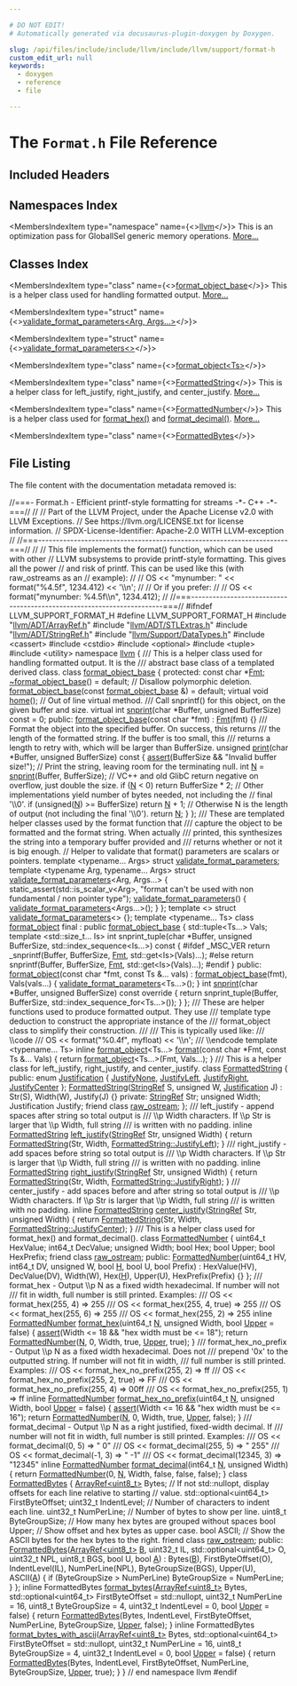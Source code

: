 ```yaml
---

# DO NOT EDIT!
# Automatically generated via docusaurus-plugin-doxygen by Doxygen.

slug: /api/files/include/include/llvm/include/llvm/support/format-h
custom_edit_url: null
keywords:
  - doxygen
  - reference
  - file

---
```





# The `Format.h` File Reference

<DoxygenPage pluginConfig={pluginConfig}>



## Included Headers

<IncludesList>
<IncludesListItem
  filePath="llvm/ADT/ArrayRef.h"
  permalink="/docs/api/files/include/include/llvm/include/llvm/adt/arrayref-h"
  isLocal="true" />
<IncludesListItem
  filePath="llvm/ADT/STLExtras.h"
  permalink="/docs/api/files/include/include/llvm/include/llvm/adt/stlextras-h"
  isLocal="true" />
<IncludesListItem
  filePath="llvm/ADT/StringRef.h"
  permalink="/docs/api/files/include/include/llvm/include/llvm/adt/stringref-h"
  isLocal="true" />
<IncludesListItem
  filePath="llvm/Support/DataTypes.h"
  permalink="/docs/api/files/include/include/llvm/include/llvm/support/datatypes-h"
  isLocal="true" />
<IncludesListItem
  filePath="cassert"
  permalink=""
  isLocal="false" />
<IncludesListItem
  filePath="cstdio"
  permalink=""
  isLocal="false" />
<IncludesListItem
  filePath="optional"
  permalink=""
  isLocal="false" />
<IncludesListItem
  filePath="tuple"
  permalink=""
  isLocal="false" />
<IncludesListItem
  filePath="utility"
  permalink=""
  isLocal="false" />
</IncludesList>

## Namespaces Index

<MembersIndex>

<MembersIndexItem
  type="namespace"
  name={<><a href="/docs/api/namespaces/llvm">llvm</a></>}>
This is an optimization pass for GlobalISel generic memory operations. <a href="/docs/api/namespaces/llvm/#details">More...</a>
</MembersIndexItem>

</MembersIndex>

## Classes Index

<MembersIndex>

<MembersIndexItem
  type="class"
  name={<><a href="/docs/api/classes/llvm/format-object-base">format_object_base</a></>}>
This is a helper class used for handling formatted output. <a href="/docs/api/classes/llvm/format-object-base/#details">More...</a>
</MembersIndexItem>

<MembersIndexItem
  type="struct"
  name={<><a href="/docs/api/structs/llvm/validate-format-parameters-a33eb046214b077d7ae1d5df89406561">validate_format_parameters&lt;Arg, Args...&gt;</a></>}>
</MembersIndexItem>

<MembersIndexItem
  type="struct"
  name={<><a href="/docs/api/structs/llvm/validate-format-parameters-38559c871fba28d992ead51549367f83">validate_format_parameters&lt;&gt;</a></>}>
</MembersIndexItem>

<MembersIndexItem
  type="class"
  name={<><a href="/docs/api/classes/llvm/format-object">format_object&lt;Ts&gt;</a></>}>
</MembersIndexItem>

<MembersIndexItem
  type="class"
  name={<><a href="/docs/api/classes/llvm/formattedstring">FormattedString</a></>}>
This is a helper class for left&#95;justify, right&#95;justify, and center&#95;justify. <a href="/docs/api/classes/llvm/formattedstring/#details">More...</a>
</MembersIndexItem>

<MembersIndexItem
  type="class"
  name={<><a href="/docs/api/classes/llvm/formattednumber">FormattedNumber</a></>}>
This is a helper class used for <a href="/docs/api/namespaces/llvm/#a90c017a4d672e046b7e98f67edf082ec">format&#95;hex()</a> and <a href="/docs/api/namespaces/llvm/#a0891783364de54e1128f37fdbc01e8b1">format&#95;decimal()</a>. <a href="/docs/api/classes/llvm/formattednumber/#details">More...</a>
</MembersIndexItem>

<MembersIndexItem
  type="class"
  name={<><a href="/docs/api/classes/llvm/formattedbytes">FormattedBytes</a></>}>
</MembersIndexItem>

</MembersIndex>


## File Listing

The file content with the documentation metadata removed is:

<ProgramListing>

<Link id="l00001" /><CodeLine lineNumber="1"><span class="doxyHighlightComment">//===- Format.h - Efficient printf-style formatting for streams -&#42;- C++ -&#42;-===//</span></CodeLine>
<Link id="l00002" /><CodeLine lineNumber="2"><span class="doxyHighlightComment">//</span></CodeLine>
<Link id="l00003" /><CodeLine lineNumber="3"><span class="doxyHighlightComment">// Part of the LLVM Project, under the Apache License v2.0 with LLVM Exceptions.</span></CodeLine>
<Link id="l00004" /><CodeLine lineNumber="4"><span class="doxyHighlightComment">// See https://llvm.org/LICENSE.txt for license information.</span></CodeLine>
<Link id="l00005" /><CodeLine lineNumber="5"><span class="doxyHighlightComment">// SPDX-License-Identifier: Apache-2.0 WITH LLVM-exception</span></CodeLine>
<Link id="l00006" /><CodeLine lineNumber="6"><span class="doxyHighlightComment">//</span></CodeLine>
<Link id="l00007" /><CodeLine lineNumber="7"><span class="doxyHighlightComment">//===----------------------------------------------------------------------===//</span></CodeLine>
<Link id="l00008" /><CodeLine lineNumber="8"><span class="doxyHighlightComment">//</span></CodeLine>
<Link id="l00009" /><CodeLine lineNumber="9"><span class="doxyHighlightComment">// This file implements the format() function, which can be used with other</span></CodeLine>
<Link id="l00010" /><CodeLine lineNumber="10"><span class="doxyHighlightComment">// LLVM subsystems to provide printf-style formatting.  This gives all the power</span></CodeLine>
<Link id="l00011" /><CodeLine lineNumber="11"><span class="doxyHighlightComment">// and risk of printf.  This can be used like this (with raw&#95;ostreams as an</span></CodeLine>
<Link id="l00012" /><CodeLine lineNumber="12"><span class="doxyHighlightComment">// example):</span></CodeLine>
<Link id="l00013" /><CodeLine lineNumber="13"><span class="doxyHighlightComment">//</span></CodeLine>
<Link id="l00014" /><CodeLine lineNumber="14"><span class="doxyHighlightComment">//    OS &lt;&lt; &quot;mynumber: &quot; &lt;&lt; format(&quot;%4.5f&quot;, 1234.412) &lt;&lt; &#39;\\n&#39;;</span></CodeLine>
<Link id="l00015" /><CodeLine lineNumber="15"><span class="doxyHighlightComment">//</span></CodeLine>
<Link id="l00016" /><CodeLine lineNumber="16"><span class="doxyHighlightComment">// Or if you prefer:</span></CodeLine>
<Link id="l00017" /><CodeLine lineNumber="17"><span class="doxyHighlightComment">//</span></CodeLine>
<Link id="l00018" /><CodeLine lineNumber="18"><span class="doxyHighlightComment">//  OS &lt;&lt; format(&quot;mynumber: %4.5f\\n&quot;, 1234.412);</span></CodeLine>
<Link id="l00019" /><CodeLine lineNumber="19"><span class="doxyHighlightComment">//</span></CodeLine>
<Link id="l00020" /><CodeLine lineNumber="20"><span class="doxyHighlightComment">//===----------------------------------------------------------------------===//</span></CodeLine>
<Link id="l00021" /><CodeLine lineNumber="21"></CodeLine>
<Link id="l00022" /><CodeLine lineNumber="22"><span class="doxyHighlightPreprocessor">#ifndef LLVM&#95;SUPPORT&#95;FORMAT&#95;H</span></CodeLine>
<Link id="l00023" /><CodeLine lineNumber="23"><span class="doxyHighlightPreprocessor">#define LLVM&#95;SUPPORT&#95;FORMAT&#95;H</span></CodeLine>
<Link id="l00024" /><CodeLine lineNumber="24"></CodeLine>
<Link id="l00025" /><CodeLine lineNumber="25"><span class="doxyHighlightPreprocessor">#include &quot;<a href="/docs/api/files/include/include/llvm/include/llvm/adt/arrayref-h">llvm/ADT/ArrayRef.h</a>&quot;</span></CodeLine>
<Link id="l00026" /><CodeLine lineNumber="26"><span class="doxyHighlightPreprocessor">#include &quot;<a href="/docs/api/files/include/include/llvm/include/llvm/adt/stlextras-h">llvm/ADT/STLExtras.h</a>&quot;</span></CodeLine>
<Link id="l00027" /><CodeLine lineNumber="27"><span class="doxyHighlightPreprocessor">#include &quot;<a href="/docs/api/files/include/include/llvm/include/llvm/adt/stringref-h">llvm/ADT/StringRef.h</a>&quot;</span></CodeLine>
<Link id="l00028" /><CodeLine lineNumber="28"><span class="doxyHighlightPreprocessor">#include &quot;<a href="/docs/api/files/include/include/llvm/include/llvm/support/datatypes-h">llvm/Support/DataTypes.h</a>&quot;</span></CodeLine>
<Link id="l00029" /><CodeLine lineNumber="29"><span class="doxyHighlightPreprocessor">#include &lt;cassert&gt;</span></CodeLine>
<Link id="l00030" /><CodeLine lineNumber="30"><span class="doxyHighlightPreprocessor">#include &lt;cstdio&gt;</span></CodeLine>
<Link id="l00031" /><CodeLine lineNumber="31"><span class="doxyHighlightPreprocessor">#include &lt;optional&gt;</span></CodeLine>
<Link id="l00032" /><CodeLine lineNumber="32"><span class="doxyHighlightPreprocessor">#include &lt;tuple&gt;</span></CodeLine>
<Link id="l00033" /><CodeLine lineNumber="33"><span class="doxyHighlightPreprocessor">#include &lt;utility&gt;</span></CodeLine>
<Link id="l00034" /><CodeLine lineNumber="34"></CodeLine>
<Link id="l00035" /><CodeLine lineNumber="35"><span class="doxyHighlightKeyword">namespace </span><span class="doxyHighlight"><a href="/docs/api/namespaces/llvm">llvm</a> &#123;</span></CodeLine>
<Link id="l00036" /><CodeLine lineNumber="36"></CodeLine>
<Link id="l00037" /><CodeLine lineNumber="37"><span class="doxyHighlightComment">/// This is a helper class used for handling formatted output.  It is the</span></CodeLine>
<Link id="l00038" /><CodeLine lineNumber="38"><span class="doxyHighlightComment">/// abstract base class of a templated derived class.</span></CodeLine>
<Link id="l00039" /><CodeLine lineNumber="39" lineLink="/docs/api/classes/llvm/format-object-base"><span class="doxyHighlightKeyword">class </span><span class="doxyHighlight"><a href="/docs/api/classes/llvm/format-object-base/#accf1e6abefc2ddc2628ab17ef15f8eb6">format&#95;object&#95;base</a> &#123;</span></CodeLine>
<Link id="l00040" /><CodeLine lineNumber="40"><span class="doxyHighlightKeyword">protected</span><span class="doxyHighlight">:</span></CodeLine>
<Link id="l00041" /><CodeLine lineNumber="41" lineLink="/docs/api/classes/llvm/format-object-base/#a71f7af37239e179194ec911277d87997"><span class="doxyHighlight">  </span><span class="doxyHighlightKeyword">const</span><span class="doxyHighlight"> </span><span class="doxyHighlightKeywordType">char</span><span class="doxyHighlight"> &#42;<a href="/docs/api/classes/llvm/format-object-base/#a71f7af37239e179194ec911277d87997">Fmt</a>;</span></CodeLine>
<Link id="l00042" /><CodeLine lineNumber="42" lineLink="/docs/api/classes/llvm/format-object-base/#aee2519aa3d544b93e892417cf5753691"><span class="doxyHighlight">  <a href="/docs/api/classes/llvm/format-object-base/#aee2519aa3d544b93e892417cf5753691">~format&#95;object&#95;base</a>() = </span><span class="doxyHighlightKeywordFlow">default</span><span class="doxyHighlight">; </span><span class="doxyHighlightComment">// Disallow polymorphic deletion.</span></CodeLine>
<Link id="l00043" /><CodeLine lineNumber="43" lineLink="/docs/api/classes/llvm/format-object-base/#accf1e6abefc2ddc2628ab17ef15f8eb6"><span class="doxyHighlight">  <a href="/docs/api/classes/llvm/format-object-base/#accf1e6abefc2ddc2628ab17ef15f8eb6">format&#95;object&#95;base</a>(</span><span class="doxyHighlightKeyword">const</span><span class="doxyHighlight"> <a href="/docs/api/classes/llvm/format-object-base/#accf1e6abefc2ddc2628ab17ef15f8eb6">format&#95;object&#95;base</a> &amp;) = </span><span class="doxyHighlightKeywordFlow">default</span><span class="doxyHighlight">;</span></CodeLine>
<Link id="l00044" /><CodeLine lineNumber="44"><span class="doxyHighlight">  </span><span class="doxyHighlightKeyword">virtual</span><span class="doxyHighlight"> </span><span class="doxyHighlightKeywordType">void</span><span class="doxyHighlight"> <a href="/docs/api/classes/llvm/format-object-base/#a02c2a912bce624c2820e21605f06f05e">home</a>(); </span><span class="doxyHighlightComment">// Out of line virtual method.</span></CodeLine>
<Link id="l00045" /><CodeLine lineNumber="45"></CodeLine>
<Link id="l00046" /><CodeLine lineNumber="46"><span class="doxyHighlightComment">  /// Call snprintf() for this object, on the given buffer and size.</span></CodeLine>
<Link id="l00047" /><CodeLine lineNumber="47" lineLink="/docs/api/classes/llvm/format-object-base/#a789f7450181672840fed198baa12638a"><span class="doxyHighlight">  </span><span class="doxyHighlightKeyword">virtual</span><span class="doxyHighlight"> </span><span class="doxyHighlightKeywordType">int</span><span class="doxyHighlight"> <a href="/docs/api/classes/llvm/format-object-base/#a789f7450181672840fed198baa12638a">snprint</a>(</span><span class="doxyHighlightKeywordType">char</span><span class="doxyHighlight"> &#42;Buffer, </span><span class="doxyHighlightKeywordType">unsigned</span><span class="doxyHighlight"> BufferSize) </span><span class="doxyHighlightKeyword">const</span><span class="doxyHighlight"> = 0;</span></CodeLine>
<Link id="l00048" /><CodeLine lineNumber="48"></CodeLine>
<Link id="l00049" /><CodeLine lineNumber="49"><span class="doxyHighlightKeyword">public</span><span class="doxyHighlight">:</span></CodeLine>
<Link id="l00050" /><CodeLine lineNumber="50" lineLink="/docs/api/classes/llvm/format-object-base/#a0fd11bc8b4da2c9b51582814460bbc6d"><span class="doxyHighlight">  <a href="/docs/api/classes/llvm/format-object-base/#a0fd11bc8b4da2c9b51582814460bbc6d">format&#95;object&#95;base</a>(</span><span class="doxyHighlightKeyword">const</span><span class="doxyHighlight"> </span><span class="doxyHighlightKeywordType">char</span><span class="doxyHighlight"> &#42;fmt) : <a href="/docs/api/classes/llvm/format-object-base/#a71f7af37239e179194ec911277d87997">Fmt</a>(fmt) &#123;&#125;</span></CodeLine>
<Link id="l00051" /><CodeLine lineNumber="51"></CodeLine>
<Link id="l00052" /><CodeLine lineNumber="52"><span class="doxyHighlightComment">  /// Format the object into the specified buffer.  On success, this returns</span></CodeLine>
<Link id="l00053" /><CodeLine lineNumber="53"><span class="doxyHighlightComment">  /// the length of the formatted string.  If the buffer is too small, this</span></CodeLine>
<Link id="l00054" /><CodeLine lineNumber="54"><span class="doxyHighlightComment">  /// returns a length to retry with, which will be larger than BufferSize.</span></CodeLine>
<Link id="l00055" /><CodeLine lineNumber="55" lineLink="/docs/api/classes/llvm/format-object-base/#a5b6aaf8cbdc3d3660bef42e1556908f1"><span class="doxyHighlight">  </span><span class="doxyHighlightKeywordType">unsigned</span><span class="doxyHighlight"> <a href="/docs/api/classes/llvm/format-object-base/#a5b6aaf8cbdc3d3660bef42e1556908f1">print</a>(</span><span class="doxyHighlightKeywordType">char</span><span class="doxyHighlight"> &#42;Buffer, </span><span class="doxyHighlightKeywordType">unsigned</span><span class="doxyHighlight"> BufferSize)</span><span class="doxyHighlightKeyword"> const </span><span class="doxyHighlight">&#123;</span></CodeLine>
<Link id="l00056" /><CodeLine lineNumber="56"><span class="doxyHighlight">    <a href="/docs/api/files/lib/lib/target/lib/target/amdgpu/silowercontrolflow-cpp/#a4868c5d81c5ccc98c47aeab6244346a0">assert</a>(BufferSize &amp;&amp; </span><span class="doxyHighlightStringLiteral">&quot;Invalid buffer size!&quot;</span><span class="doxyHighlight">);</span></CodeLine>
<Link id="l00057" /><CodeLine lineNumber="57"></CodeLine>
<Link id="l00058" /><CodeLine lineNumber="58"><span class="doxyHighlight">    </span><span class="doxyHighlightComment">// Print the string, leaving room for the terminating null.</span></CodeLine>
<Link id="l00059" /><CodeLine lineNumber="59"><span class="doxyHighlight">    </span><span class="doxyHighlightKeywordType">int</span><span class="doxyHighlight"> <a href="/docs/api/files/lib/lib/support/regcomp-c/#a0240ac851181b84ac374872dc5434ee4">N</a> = <a href="/docs/api/classes/llvm/format-object-base/#a789f7450181672840fed198baa12638a">snprint</a>(Buffer, BufferSize);</span></CodeLine>
<Link id="l00060" /><CodeLine lineNumber="60"></CodeLine>
<Link id="l00061" /><CodeLine lineNumber="61"><span class="doxyHighlight">    </span><span class="doxyHighlightComment">// VC++ and old GlibC return negative on overflow, just double the size.</span></CodeLine>
<Link id="l00062" /><CodeLine lineNumber="62"><span class="doxyHighlight">    </span><span class="doxyHighlightKeywordFlow">if</span><span class="doxyHighlight"> (<a href="/docs/api/files/lib/lib/support/regcomp-c/#a0240ac851181b84ac374872dc5434ee4">N</a> &lt; 0)</span></CodeLine>
<Link id="l00063" /><CodeLine lineNumber="63"><span class="doxyHighlight">      </span><span class="doxyHighlightKeywordFlow">return</span><span class="doxyHighlight"> BufferSize &#42; 2;</span></CodeLine>
<Link id="l00064" /><CodeLine lineNumber="64"></CodeLine>
<Link id="l00065" /><CodeLine lineNumber="65"><span class="doxyHighlight">    </span><span class="doxyHighlightComment">// Other implementations yield number of bytes needed, not including the</span></CodeLine>
<Link id="l00066" /><CodeLine lineNumber="66"><span class="doxyHighlight">    </span><span class="doxyHighlightComment">// final &#39;\\0&#39;.</span></CodeLine>
<Link id="l00067" /><CodeLine lineNumber="67"><span class="doxyHighlight">    </span><span class="doxyHighlightKeywordFlow">if</span><span class="doxyHighlight"> (</span><span class="doxyHighlightKeywordType">unsigned</span><span class="doxyHighlight">(<a href="/docs/api/files/lib/lib/support/regcomp-c/#a0240ac851181b84ac374872dc5434ee4">N</a>) &gt;= BufferSize)</span></CodeLine>
<Link id="l00068" /><CodeLine lineNumber="68"><span class="doxyHighlight">      </span><span class="doxyHighlightKeywordFlow">return</span><span class="doxyHighlight"> <a href="/docs/api/files/lib/lib/support/regcomp-c/#a0240ac851181b84ac374872dc5434ee4">N</a> + 1;</span></CodeLine>
<Link id="l00069" /><CodeLine lineNumber="69"></CodeLine>
<Link id="l00070" /><CodeLine lineNumber="70"><span class="doxyHighlight">    </span><span class="doxyHighlightComment">// Otherwise N is the length of output (not including the final &#39;\\0&#39;).</span></CodeLine>
<Link id="l00071" /><CodeLine lineNumber="71"><span class="doxyHighlight">    </span><span class="doxyHighlightKeywordFlow">return</span><span class="doxyHighlight"> <a href="/docs/api/files/lib/lib/support/regcomp-c/#a0240ac851181b84ac374872dc5434ee4">N</a>;</span></CodeLine>
<Link id="l00072" /><CodeLine lineNumber="72"><span class="doxyHighlight">  &#125;</span></CodeLine>
<Link id="l00073" /><CodeLine lineNumber="73"><span class="doxyHighlight">&#125;;</span></CodeLine>
<Link id="l00074" /><CodeLine lineNumber="74"></CodeLine>
<Link id="l00075" /><CodeLine lineNumber="75"><span class="doxyHighlightComment">/// These are templated helper classes used by the format function that</span></CodeLine>
<Link id="l00076" /><CodeLine lineNumber="76"><span class="doxyHighlightComment">/// capture the object to be formatted and the format string. When actually</span></CodeLine>
<Link id="l00077" /><CodeLine lineNumber="77"><span class="doxyHighlightComment">/// printed, this synthesizes the string into a temporary buffer provided and</span></CodeLine>
<Link id="l00078" /><CodeLine lineNumber="78"><span class="doxyHighlightComment">/// returns whether or not it is big enough.</span></CodeLine>
<Link id="l00079" /><CodeLine lineNumber="79"></CodeLine>
<Link id="l00080" /><CodeLine lineNumber="80"><span class="doxyHighlightComment">// Helper to validate that format() parameters are scalars or pointers.</span></CodeLine>
<Link id="l00081" /><CodeLine lineNumber="81" lineLink="/docs/api/structs/llvm/validate-format-parameters"><span class="doxyHighlightKeyword">template</span><span class="doxyHighlight"> &lt;</span><span class="doxyHighlightKeyword">typename</span><span class="doxyHighlight">... Args&gt; </span><span class="doxyHighlightKeyword">struct </span><span class="doxyHighlight"><a href="/docs/api/structs/llvm/validate-format-parameters">validate&#95;format&#95;parameters</a>;</span></CodeLine>
<Link id="l00082" /><CodeLine lineNumber="82"><span class="doxyHighlightKeyword">template</span><span class="doxyHighlight"> &lt;</span><span class="doxyHighlightKeyword">typename</span><span class="doxyHighlight"> Arg, </span><span class="doxyHighlightKeyword">typename</span><span class="doxyHighlight">... Args&gt;</span></CodeLine>
<Link id="l00083" /><CodeLine lineNumber="83" lineLink="/docs/api/structs/llvm/validate-format-parameters-a33eb046214b077d7ae1d5df89406561"><span class="doxyHighlightKeyword">struct </span><span class="doxyHighlight"><a href="/docs/api/structs/llvm/validate-format-parameters-a33eb046214b077d7ae1d5df89406561/#a6f79c85493061a49a40494c0c7d4d877">validate&#95;format&#95;parameters</a>&lt;Arg, Args...&gt; &#123;</span></CodeLine>
<Link id="l00084" /><CodeLine lineNumber="84"><span class="doxyHighlight">  </span><span class="doxyHighlightKeyword">static&#95;assert</span><span class="doxyHighlight">(std::is&#95;scalar&#95;v&lt;Arg&gt;,</span></CodeLine>
<Link id="l00085" /><CodeLine lineNumber="85"><span class="doxyHighlight">                </span><span class="doxyHighlightStringLiteral">&quot;format can&#39;t be used with non fundamental / non pointer type&quot;</span><span class="doxyHighlight">);</span></CodeLine>
<Link id="l00086" /><CodeLine lineNumber="86" lineLink="/docs/api/structs/llvm/validate-format-parameters-a33eb046214b077d7ae1d5df89406561/#a6f79c85493061a49a40494c0c7d4d877"><span class="doxyHighlight">  <a href="/docs/api/structs/llvm/validate-format-parameters-a33eb046214b077d7ae1d5df89406561/#a6f79c85493061a49a40494c0c7d4d877">validate&#95;format&#95;parameters</a>() &#123; <a href="/docs/api/structs/llvm/validate-format-parameters-a33eb046214b077d7ae1d5df89406561/#a6f79c85493061a49a40494c0c7d4d877">validate&#95;format&#95;parameters</a>&lt;Args...&gt;(); &#125;</span></CodeLine>
<Link id="l00087" /><CodeLine lineNumber="87"><span class="doxyHighlight">&#125;;</span></CodeLine>
<Link id="l00088" /><CodeLine lineNumber="88" lineLink="/docs/api/structs/llvm/validate-format-parameters-38559c871fba28d992ead51549367f83"><span class="doxyHighlightKeyword">template</span><span class="doxyHighlight"> &lt;&gt; </span><span class="doxyHighlightKeyword">struct </span><span class="doxyHighlight"><a href="/docs/api/structs/llvm/validate-format-parameters">validate&#95;format&#95;parameters</a>&lt;&gt; &#123;&#125;;</span></CodeLine>
<Link id="l00089" /><CodeLine lineNumber="89"></CodeLine>
<Link id="l00090" /><CodeLine lineNumber="90"><span class="doxyHighlightKeyword">template</span><span class="doxyHighlight"> &lt;</span><span class="doxyHighlightKeyword">typename</span><span class="doxyHighlight">... Ts&gt;</span></CodeLine>
<Link id="l00091" /><CodeLine lineNumber="91" lineLink="/docs/api/classes/llvm/format-object"><span class="doxyHighlightKeyword">class </span><span class="doxyHighlight"><a href="/docs/api/classes/llvm/format-object/#a8c8992d3f3701780026df65a2084b9c9">format&#95;object</a> final : </span><span class="doxyHighlightKeyword">public</span><span class="doxyHighlight"> <a href="/docs/api/classes/llvm/format-object-base/#accf1e6abefc2ddc2628ab17ef15f8eb6">format&#95;object&#95;base</a> &#123;</span></CodeLine>
<Link id="l00092" /><CodeLine lineNumber="92"><span class="doxyHighlight">  std::tuple&lt;Ts...&gt; Vals;</span></CodeLine>
<Link id="l00093" /><CodeLine lineNumber="93"></CodeLine>
<Link id="l00094" /><CodeLine lineNumber="94"><span class="doxyHighlight">  </span><span class="doxyHighlightKeyword">template</span><span class="doxyHighlight"> &lt;std::size&#95;t... Is&gt;</span></CodeLine>
<Link id="l00095" /><CodeLine lineNumber="95"><span class="doxyHighlight">  </span><span class="doxyHighlightKeywordType">int</span><span class="doxyHighlight"> snprint&#95;tuple(</span><span class="doxyHighlightKeywordType">char</span><span class="doxyHighlight"> &#42;Buffer, </span><span class="doxyHighlightKeywordType">unsigned</span><span class="doxyHighlight"> BufferSize,</span></CodeLine>
<Link id="l00096" /><CodeLine lineNumber="96"><span class="doxyHighlight">                    std::index&#95;sequence&lt;Is...&gt;)</span><span class="doxyHighlightKeyword"> const </span><span class="doxyHighlight">&#123;</span></CodeLine>
<Link id="l00097" /><CodeLine lineNumber="97"><span class="doxyHighlightPreprocessor">#ifdef &#95;MSC&#95;VER</span></CodeLine>
<Link id="l00098" /><CodeLine lineNumber="98"><span class="doxyHighlight">    </span><span class="doxyHighlightKeywordFlow">return</span><span class="doxyHighlight"> &#95;snprintf(Buffer, BufferSize, <a href="/docs/api/classes/llvm/format-object-base/#a71f7af37239e179194ec911277d87997">Fmt</a>, std::get&lt;Is&gt;(Vals)...);</span></CodeLine>
<Link id="l00099" /><CodeLine lineNumber="99"><span class="doxyHighlightPreprocessor">#else</span></CodeLine>
<Link id="l00100" /><CodeLine lineNumber="100"><span class="doxyHighlight">    </span><span class="doxyHighlightKeywordFlow">return</span><span class="doxyHighlight"> snprintf(Buffer, BufferSize, <a href="/docs/api/classes/llvm/format-object-base/#a71f7af37239e179194ec911277d87997">Fmt</a>, std::get&lt;Is&gt;(Vals)...);</span></CodeLine>
<Link id="l00101" /><CodeLine lineNumber="101"><span class="doxyHighlightPreprocessor">#endif</span></CodeLine>
<Link id="l00102" /><CodeLine lineNumber="102"><span class="doxyHighlight">  &#125;</span></CodeLine>
<Link id="l00103" /><CodeLine lineNumber="103"></CodeLine>
<Link id="l00104" /><CodeLine lineNumber="104"><span class="doxyHighlightKeyword">public</span><span class="doxyHighlight">:</span></CodeLine>
<Link id="l00105" /><CodeLine lineNumber="105" lineLink="/docs/api/classes/llvm/format-object/#a8c8992d3f3701780026df65a2084b9c9"><span class="doxyHighlight">  <a href="/docs/api/classes/llvm/format-object/#a8c8992d3f3701780026df65a2084b9c9">format&#95;object</a>(</span><span class="doxyHighlightKeyword">const</span><span class="doxyHighlight"> </span><span class="doxyHighlightKeywordType">char</span><span class="doxyHighlight"> &#42;fmt, </span><span class="doxyHighlightKeyword">const</span><span class="doxyHighlight"> Ts &amp;... vals)</span></CodeLine>
<Link id="l00106" /><CodeLine lineNumber="106"><span class="doxyHighlight">      : <a href="/docs/api/classes/llvm/format-object-base/#accf1e6abefc2ddc2628ab17ef15f8eb6">format&#95;object&#95;base</a>(fmt), Vals(vals...) &#123;</span></CodeLine>
<Link id="l00107" /><CodeLine lineNumber="107"><span class="doxyHighlight">    <a href="/docs/api/structs/llvm/validate-format-parameters">validate&#95;format&#95;parameters</a>&lt;Ts...&gt;();</span></CodeLine>
<Link id="l00108" /><CodeLine lineNumber="108"><span class="doxyHighlight">  &#125;</span></CodeLine>
<Link id="l00109" /><CodeLine lineNumber="109"></CodeLine>
<Link id="l00110" /><CodeLine lineNumber="110" lineLink="/docs/api/classes/llvm/format-object/#ab4f4744f6a22b3e1b316e38ea70d6ca1"><span class="doxyHighlight">  </span><span class="doxyHighlightKeywordType">int</span><span class="doxyHighlight"> <a href="/docs/api/classes/llvm/format-object/#ab4f4744f6a22b3e1b316e38ea70d6ca1">snprint</a>(</span><span class="doxyHighlightKeywordType">char</span><span class="doxyHighlight"> &#42;Buffer, </span><span class="doxyHighlightKeywordType">unsigned</span><span class="doxyHighlight"> BufferSize)</span><span class="doxyHighlightKeyword"> const override </span><span class="doxyHighlight">&#123;</span></CodeLine>
<Link id="l00111" /><CodeLine lineNumber="111"><span class="doxyHighlight">    </span><span class="doxyHighlightKeywordFlow">return</span><span class="doxyHighlight"> snprint&#95;tuple(Buffer, BufferSize, std::index&#95;sequence&#95;for&lt;Ts...&gt;());</span></CodeLine>
<Link id="l00112" /><CodeLine lineNumber="112"><span class="doxyHighlight">  &#125;</span></CodeLine>
<Link id="l00113" /><CodeLine lineNumber="113"><span class="doxyHighlight">&#125;;</span></CodeLine>
<Link id="l00114" /><CodeLine lineNumber="114"></CodeLine>
<Link id="l00115" /><CodeLine lineNumber="115"><span class="doxyHighlightComment">/// These are helper functions used to produce formatted output.  They use</span></CodeLine>
<Link id="l00116" /><CodeLine lineNumber="116"><span class="doxyHighlightComment">/// template type deduction to construct the appropriate instance of the</span></CodeLine>
<Link id="l00117" /><CodeLine lineNumber="117"><span class="doxyHighlightComment">/// format&#95;object class to simplify their construction.</span></CodeLine>
<Link id="l00118" /><CodeLine lineNumber="118"><span class="doxyHighlightComment">///</span></CodeLine>
<Link id="l00119" /><CodeLine lineNumber="119"><span class="doxyHighlightComment">/// This is typically used like:</span></CodeLine>
<Link id="l00120" /><CodeLine lineNumber="120"><span class="doxyHighlightComment">/// \\code</span></CodeLine>
<Link id="l00121" /><CodeLine lineNumber="121"><span class="doxyHighlightComment">///   OS &lt;&lt; format(&quot;%0.4f&quot;, myfloat) &lt;&lt; &#39;\\n&#39;;</span></CodeLine>
<Link id="l00122" /><CodeLine lineNumber="122"><span class="doxyHighlightComment">/// \\endcode</span></CodeLine>
<Link id="l00123" /><CodeLine lineNumber="123"></CodeLine>
<Link id="l00124" /><CodeLine lineNumber="124"><span class="doxyHighlightKeyword">template</span><span class="doxyHighlight"> &lt;</span><span class="doxyHighlightKeyword">typename</span><span class="doxyHighlight">... Ts&gt;</span></CodeLine>
<Link id="l00125" /><CodeLine lineNumber="125" lineLink="/docs/api/namespaces/llvm/#a939bc2108d47080767f0c06ba56caec7"><span class="doxyHighlightKeyword">inline</span><span class="doxyHighlight"> <a href="/docs/api/classes/llvm/format-object">format&#95;object</a>&lt;Ts...&gt; <a href="/docs/api/namespaces/llvm/#a939bc2108d47080767f0c06ba56caec7">format</a>(</span><span class="doxyHighlightKeyword">const</span><span class="doxyHighlight"> </span><span class="doxyHighlightKeywordType">char</span><span class="doxyHighlight"> &#42;Fmt, </span><span class="doxyHighlightKeyword">const</span><span class="doxyHighlight"> Ts &amp;... Vals) &#123;</span></CodeLine>
<Link id="l00126" /><CodeLine lineNumber="126"><span class="doxyHighlight">  </span><span class="doxyHighlightKeywordFlow">return</span><span class="doxyHighlight"> <a href="/docs/api/classes/llvm/format-object">format&#95;object</a>&lt;Ts...&gt;(Fmt, Vals...);</span></CodeLine>
<Link id="l00127" /><CodeLine lineNumber="127"><span class="doxyHighlight">&#125;</span></CodeLine>
<Link id="l00128" /><CodeLine lineNumber="128"></CodeLine>
<Link id="l00129" /><CodeLine lineNumber="129"><span class="doxyHighlightComment">/// This is a helper class for left&#95;justify, right&#95;justify, and center&#95;justify.</span></CodeLine>
<Link id="l00130" /><CodeLine lineNumber="130" lineLink="/docs/api/classes/llvm/formattedstring"><span class="doxyHighlightKeyword">class </span><span class="doxyHighlight"><a href="/docs/api/classes/llvm/formattedstring/#a03fffb1210a1cd71936fe3f2fcf782f7">FormattedString</a> &#123;</span></CodeLine>
<Link id="l00131" /><CodeLine lineNumber="131"><span class="doxyHighlightKeyword">public</span><span class="doxyHighlight">:</span></CodeLine>
<Link id="l00132" /><CodeLine lineNumber="132" lineLink="/docs/api/classes/llvm/formattedstring/#a3cf16524a65f4bdfbcbb608b8fd87725"><span class="doxyHighlight">  </span><span class="doxyHighlightKeyword">enum</span><span class="doxyHighlight"> <a href="/docs/api/classes/llvm/formattedstring/#a3cf16524a65f4bdfbcbb608b8fd87725">Justification</a> &#123; <a href="/docs/api/classes/llvm/formattedstring/#a3cf16524a65f4bdfbcbb608b8fd87725aef35f4c8ca4f4fd5c1cc68618f3deb8c">JustifyNone</a>, <a href="/docs/api/classes/llvm/formattedstring/#a3cf16524a65f4bdfbcbb608b8fd87725a1eb15418063202b1d1c26b6d5f4a7833">JustifyLeft</a>, <a href="/docs/api/classes/llvm/formattedstring/#a3cf16524a65f4bdfbcbb608b8fd87725a9ffe6369d59900ade00509c0df864887">JustifyRight</a>, <a href="/docs/api/classes/llvm/formattedstring/#a3cf16524a65f4bdfbcbb608b8fd87725a3dc39d17c7fa3ae14c44b1d19d4f70f4">JustifyCenter</a> &#125;;</span></CodeLine>
<Link id="l00133" /><CodeLine lineNumber="133" lineLink="/docs/api/classes/llvm/formattedstring/#a03fffb1210a1cd71936fe3f2fcf782f7"><span class="doxyHighlight">  <a href="/docs/api/classes/llvm/formattedstring/#a03fffb1210a1cd71936fe3f2fcf782f7">FormattedString</a>(<a href="/docs/api/classes/llvm/stringref">StringRef</a> S, </span><span class="doxyHighlightKeywordType">unsigned</span><span class="doxyHighlight"> W, <a href="/docs/api/classes/llvm/formattedstring/#a3cf16524a65f4bdfbcbb608b8fd87725">Justification</a> J)</span></CodeLine>
<Link id="l00134" /><CodeLine lineNumber="134"><span class="doxyHighlight">      : Str(S), Width(W), Justify(J) &#123;&#125;</span></CodeLine>
<Link id="l00135" /><CodeLine lineNumber="135"></CodeLine>
<Link id="l00136" /><CodeLine lineNumber="136"><span class="doxyHighlightKeyword">private</span><span class="doxyHighlight">:</span></CodeLine>
<Link id="l00137" /><CodeLine lineNumber="137"><span class="doxyHighlight">  <a href="/docs/api/classes/llvm/stringref">StringRef</a> Str;</span></CodeLine>
<Link id="l00138" /><CodeLine lineNumber="138"><span class="doxyHighlight">  </span><span class="doxyHighlightKeywordType">unsigned</span><span class="doxyHighlight"> Width;</span></CodeLine>
<Link id="l00139" /><CodeLine lineNumber="139"><span class="doxyHighlight">  Justification Justify;</span></CodeLine>
<Link id="l00140" /><CodeLine lineNumber="140" lineLink="/docs/api/classes/llvm/formattedstring/#a138cb0c9cd326316a84631309fb2e102"><span class="doxyHighlight">  </span><span class="doxyHighlightKeyword">friend</span><span class="doxyHighlight"> </span><span class="doxyHighlightKeyword">class </span><span class="doxyHighlight"><a href="/docs/api/classes/llvm/formattedstring/#a138cb0c9cd326316a84631309fb2e102">raw&#95;ostream</a>;</span></CodeLine>
<Link id="l00141" /><CodeLine lineNumber="141"><span class="doxyHighlight">&#125;;</span></CodeLine>
<Link id="l00142" /><CodeLine lineNumber="142"></CodeLine>
<Link id="l00143" /><CodeLine lineNumber="143"><span class="doxyHighlightComment">/// left&#95;justify - append spaces after string so total output is</span></CodeLine>
<Link id="l00144" /><CodeLine lineNumber="144"><span class="doxyHighlightComment">/// \\p Width characters.  If \\p Str is larger that \\p Width, full string</span></CodeLine>
<Link id="l00145" /><CodeLine lineNumber="145"><span class="doxyHighlightComment">/// is written with no padding.</span></CodeLine>
<Link id="l00146" /><CodeLine lineNumber="146" lineLink="/docs/api/namespaces/llvm/#aa5b1b4e94f62050dd1bccb48141ef4b9"><span class="doxyHighlightKeyword">inline</span><span class="doxyHighlight"> <a href="/docs/api/classes/llvm/formattedstring">FormattedString</a> <a href="/docs/api/namespaces/llvm/#aa5b1b4e94f62050dd1bccb48141ef4b9">left&#95;justify</a>(<a href="/docs/api/classes/llvm/stringref">StringRef</a> Str, </span><span class="doxyHighlightKeywordType">unsigned</span><span class="doxyHighlight"> Width) &#123;</span></CodeLine>
<Link id="l00147" /><CodeLine lineNumber="147"><span class="doxyHighlight">  </span><span class="doxyHighlightKeywordFlow">return</span><span class="doxyHighlight"> <a href="/docs/api/classes/llvm/formattedstring">FormattedString</a>(Str, Width, <a href="/docs/api/classes/llvm/formattedstring/#a3cf16524a65f4bdfbcbb608b8fd87725a1eb15418063202b1d1c26b6d5f4a7833">FormattedString::JustifyLeft</a>);</span></CodeLine>
<Link id="l00148" /><CodeLine lineNumber="148"><span class="doxyHighlight">&#125;</span></CodeLine>
<Link id="l00149" /><CodeLine lineNumber="149"></CodeLine>
<Link id="l00150" /><CodeLine lineNumber="150"><span class="doxyHighlightComment">/// right&#95;justify - add spaces before string so total output is</span></CodeLine>
<Link id="l00151" /><CodeLine lineNumber="151"><span class="doxyHighlightComment">/// \\p Width characters.  If \\p Str is larger that \\p Width, full string</span></CodeLine>
<Link id="l00152" /><CodeLine lineNumber="152"><span class="doxyHighlightComment">/// is written with no padding.</span></CodeLine>
<Link id="l00153" /><CodeLine lineNumber="153" lineLink="/docs/api/namespaces/llvm/#a1c6d735dfe8fc13a113405c1dda2991e"><span class="doxyHighlightKeyword">inline</span><span class="doxyHighlight"> <a href="/docs/api/classes/llvm/formattedstring">FormattedString</a> <a href="/docs/api/namespaces/llvm/#a1c6d735dfe8fc13a113405c1dda2991e">right&#95;justify</a>(<a href="/docs/api/classes/llvm/stringref">StringRef</a> Str, </span><span class="doxyHighlightKeywordType">unsigned</span><span class="doxyHighlight"> Width) &#123;</span></CodeLine>
<Link id="l00154" /><CodeLine lineNumber="154"><span class="doxyHighlight">  </span><span class="doxyHighlightKeywordFlow">return</span><span class="doxyHighlight"> <a href="/docs/api/classes/llvm/formattedstring">FormattedString</a>(Str, Width, <a href="/docs/api/classes/llvm/formattedstring/#a3cf16524a65f4bdfbcbb608b8fd87725a9ffe6369d59900ade00509c0df864887">FormattedString::JustifyRight</a>);</span></CodeLine>
<Link id="l00155" /><CodeLine lineNumber="155"><span class="doxyHighlight">&#125;</span></CodeLine>
<Link id="l00156" /><CodeLine lineNumber="156"></CodeLine>
<Link id="l00157" /><CodeLine lineNumber="157"><span class="doxyHighlightComment">/// center&#95;justify - add spaces before and after string so total output is</span></CodeLine>
<Link id="l00158" /><CodeLine lineNumber="158"><span class="doxyHighlightComment">/// \\p Width characters.  If \\p Str is larger that \\p Width, full string</span></CodeLine>
<Link id="l00159" /><CodeLine lineNumber="159"><span class="doxyHighlightComment">/// is written with no padding.</span></CodeLine>
<Link id="l00160" /><CodeLine lineNumber="160" lineLink="/docs/api/namespaces/llvm/#a4fedb06985a4fab7e8a5c665c3949fef"><span class="doxyHighlightKeyword">inline</span><span class="doxyHighlight"> <a href="/docs/api/classes/llvm/formattedstring">FormattedString</a> <a href="/docs/api/namespaces/llvm/#a4fedb06985a4fab7e8a5c665c3949fef">center&#95;justify</a>(<a href="/docs/api/classes/llvm/stringref">StringRef</a> Str, </span><span class="doxyHighlightKeywordType">unsigned</span><span class="doxyHighlight"> Width) &#123;</span></CodeLine>
<Link id="l00161" /><CodeLine lineNumber="161"><span class="doxyHighlight">  </span><span class="doxyHighlightKeywordFlow">return</span><span class="doxyHighlight"> <a href="/docs/api/classes/llvm/formattedstring">FormattedString</a>(Str, Width, <a href="/docs/api/classes/llvm/formattedstring/#a3cf16524a65f4bdfbcbb608b8fd87725a3dc39d17c7fa3ae14c44b1d19d4f70f4">FormattedString::JustifyCenter</a>);</span></CodeLine>
<Link id="l00162" /><CodeLine lineNumber="162"><span class="doxyHighlight">&#125;</span></CodeLine>
<Link id="l00163" /><CodeLine lineNumber="163"></CodeLine>
<Link id="l00164" /><CodeLine lineNumber="164"><span class="doxyHighlightComment">/// This is a helper class used for format&#95;hex() and format&#95;decimal().</span></CodeLine>
<Link id="l00165" /><CodeLine lineNumber="165" lineLink="/docs/api/classes/llvm/formattednumber"><span class="doxyHighlightKeyword">class </span><span class="doxyHighlight"><a href="/docs/api/classes/llvm/formattednumber/#a4ca74f665e13303a60b22e3e244db71a">FormattedNumber</a> &#123;</span></CodeLine>
<Link id="l00166" /><CodeLine lineNumber="166"><span class="doxyHighlight">  uint64&#95;t HexValue;</span></CodeLine>
<Link id="l00167" /><CodeLine lineNumber="167"><span class="doxyHighlight">  int64&#95;t DecValue;</span></CodeLine>
<Link id="l00168" /><CodeLine lineNumber="168"><span class="doxyHighlight">  </span><span class="doxyHighlightKeywordType">unsigned</span><span class="doxyHighlight"> Width;</span></CodeLine>
<Link id="l00169" /><CodeLine lineNumber="169"><span class="doxyHighlight">  </span><span class="doxyHighlightKeywordType">bool</span><span class="doxyHighlight"> Hex;</span></CodeLine>
<Link id="l00170" /><CodeLine lineNumber="170"><span class="doxyHighlight">  </span><span class="doxyHighlightKeywordType">bool</span><span class="doxyHighlight"> Upper;</span></CodeLine>
<Link id="l00171" /><CodeLine lineNumber="171"><span class="doxyHighlight">  </span><span class="doxyHighlightKeywordType">bool</span><span class="doxyHighlight"> HexPrefix;</span></CodeLine>
<Link id="l00172" /><CodeLine lineNumber="172" lineLink="/docs/api/classes/llvm/formattednumber/#a138cb0c9cd326316a84631309fb2e102"><span class="doxyHighlight">  </span><span class="doxyHighlightKeyword">friend</span><span class="doxyHighlight"> </span><span class="doxyHighlightKeyword">class </span><span class="doxyHighlight"><a href="/docs/api/classes/llvm/formattednumber/#a138cb0c9cd326316a84631309fb2e102">raw&#95;ostream</a>;</span></CodeLine>
<Link id="l00173" /><CodeLine lineNumber="173"></CodeLine>
<Link id="l00174" /><CodeLine lineNumber="174"><span class="doxyHighlightKeyword">public</span><span class="doxyHighlight">:</span></CodeLine>
<Link id="l00175" /><CodeLine lineNumber="175" lineLink="/docs/api/classes/llvm/formattednumber/#a4ca74f665e13303a60b22e3e244db71a"><span class="doxyHighlight">  <a href="/docs/api/classes/llvm/formattednumber/#a4ca74f665e13303a60b22e3e244db71a">FormattedNumber</a>(uint64&#95;t HV, int64&#95;t DV, </span><span class="doxyHighlightKeywordType">unsigned</span><span class="doxyHighlight"> W, </span><span class="doxyHighlightKeywordType">bool</span><span class="doxyHighlight"> <a href="/docs/api/files/lib/lib/support/md5-cpp/#ae42219072d798876e6b08e6b78614ff6">H</a>, </span><span class="doxyHighlightKeywordType">bool</span><span class="doxyHighlight"> U,</span></CodeLine>
<Link id="l00176" /><CodeLine lineNumber="176"><span class="doxyHighlight">                  </span><span class="doxyHighlightKeywordType">bool</span><span class="doxyHighlight"> Prefix)</span></CodeLine>
<Link id="l00177" /><CodeLine lineNumber="177"><span class="doxyHighlight">      : HexValue(HV), DecValue(DV), Width(W), Hex(<a href="/docs/api/files/lib/lib/support/md5-cpp/#ae42219072d798876e6b08e6b78614ff6">H</a>), Upper(U),</span></CodeLine>
<Link id="l00178" /><CodeLine lineNumber="178"><span class="doxyHighlight">        HexPrefix(Prefix) &#123;&#125;</span></CodeLine>
<Link id="l00179" /><CodeLine lineNumber="179"><span class="doxyHighlight">&#125;;</span></CodeLine>
<Link id="l00180" /><CodeLine lineNumber="180"></CodeLine>
<Link id="l00181" /><CodeLine lineNumber="181"><span class="doxyHighlightComment">/// format&#95;hex - Output \\p N as a fixed width hexadecimal. If number will not</span></CodeLine>
<Link id="l00182" /><CodeLine lineNumber="182"><span class="doxyHighlightComment">/// fit in width, full number is still printed.  Examples:</span></CodeLine>
<Link id="l00183" /><CodeLine lineNumber="183"><span class="doxyHighlightComment">///   OS &lt;&lt; format&#95;hex(255, 4)              =&gt; 255</span></CodeLine>
<Link id="l00184" /><CodeLine lineNumber="184"><span class="doxyHighlightComment">///   OS &lt;&lt; format&#95;hex(255, 4, true)        =&gt; 255</span></CodeLine>
<Link id="l00185" /><CodeLine lineNumber="185"><span class="doxyHighlightComment">///   OS &lt;&lt; format&#95;hex(255, 6)              =&gt; 255</span></CodeLine>
<Link id="l00186" /><CodeLine lineNumber="186"><span class="doxyHighlightComment">///   OS &lt;&lt; format&#95;hex(255, 2)              =&gt; 255</span></CodeLine>
<Link id="l00187" /><CodeLine lineNumber="187" lineLink="/docs/api/namespaces/llvm/#a90c017a4d672e046b7e98f67edf082ec"><span class="doxyHighlightKeyword">inline</span><span class="doxyHighlight"> <a href="/docs/api/classes/llvm/formattednumber">FormattedNumber</a> <a href="/docs/api/namespaces/llvm/#a90c017a4d672e046b7e98f67edf082ec">format&#95;hex</a>(uint64&#95;t <a href="/docs/api/files/lib/lib/support/regcomp-c/#a0240ac851181b84ac374872dc5434ee4">N</a>, </span><span class="doxyHighlightKeywordType">unsigned</span><span class="doxyHighlight"> Width,</span></CodeLine>
<Link id="l00188" /><CodeLine lineNumber="188"><span class="doxyHighlight">                                  </span><span class="doxyHighlightKeywordType">bool</span><span class="doxyHighlight"> <a href="/docs/api/namespaces/llvm/#a6893db19648a2dba0912d181aaa57ec0a19de5b94f7b83900d4b296d9fa491aec">Upper</a> = </span><span class="doxyHighlightKeyword">false</span><span class="doxyHighlight">) &#123;</span></CodeLine>
<Link id="l00189" /><CodeLine lineNumber="189"><span class="doxyHighlight">  <a href="/docs/api/files/lib/lib/target/lib/target/amdgpu/silowercontrolflow-cpp/#a4868c5d81c5ccc98c47aeab6244346a0">assert</a>(Width &lt;= 18 &amp;&amp; </span><span class="doxyHighlightStringLiteral">&quot;hex width must be &lt;= 18&quot;</span><span class="doxyHighlight">);</span></CodeLine>
<Link id="l00190" /><CodeLine lineNumber="190"><span class="doxyHighlight">  </span><span class="doxyHighlightKeywordFlow">return</span><span class="doxyHighlight"> <a href="/docs/api/classes/llvm/formattednumber">FormattedNumber</a>(<a href="/docs/api/files/lib/lib/support/regcomp-c/#a0240ac851181b84ac374872dc5434ee4">N</a>, 0, Width, </span><span class="doxyHighlightKeyword">true</span><span class="doxyHighlight">, <a href="/docs/api/namespaces/llvm/#a6893db19648a2dba0912d181aaa57ec0a19de5b94f7b83900d4b296d9fa491aec">Upper</a>, </span><span class="doxyHighlightKeyword">true</span><span class="doxyHighlight">);</span></CodeLine>
<Link id="l00191" /><CodeLine lineNumber="191"><span class="doxyHighlight">&#125;</span></CodeLine>
<Link id="l00192" /><CodeLine lineNumber="192"></CodeLine>
<Link id="l00193" /><CodeLine lineNumber="193"><span class="doxyHighlightComment">/// format&#95;hex&#95;no&#95;prefix - Output \\p N as a fixed width hexadecimal. Does not</span></CodeLine>
<Link id="l00194" /><CodeLine lineNumber="194"><span class="doxyHighlightComment">/// prepend &#39;0x&#39; to the outputted string.  If number will not fit in width,</span></CodeLine>
<Link id="l00195" /><CodeLine lineNumber="195"><span class="doxyHighlightComment">/// full number is still printed.  Examples:</span></CodeLine>
<Link id="l00196" /><CodeLine lineNumber="196"><span class="doxyHighlightComment">///   OS &lt;&lt; format&#95;hex&#95;no&#95;prefix(255, 2)              =&gt; ff</span></CodeLine>
<Link id="l00197" /><CodeLine lineNumber="197"><span class="doxyHighlightComment">///   OS &lt;&lt; format&#95;hex&#95;no&#95;prefix(255, 2, true)        =&gt; FF</span></CodeLine>
<Link id="l00198" /><CodeLine lineNumber="198"><span class="doxyHighlightComment">///   OS &lt;&lt; format&#95;hex&#95;no&#95;prefix(255, 4)              =&gt; 00ff</span></CodeLine>
<Link id="l00199" /><CodeLine lineNumber="199"><span class="doxyHighlightComment">///   OS &lt;&lt; format&#95;hex&#95;no&#95;prefix(255, 1)              =&gt; ff</span></CodeLine>
<Link id="l00200" /><CodeLine lineNumber="200" lineLink="/docs/api/namespaces/llvm/#a90c1e29256284cbb6ab1c31bfcdf7770"><span class="doxyHighlightKeyword">inline</span><span class="doxyHighlight"> <a href="/docs/api/classes/llvm/formattednumber">FormattedNumber</a> <a href="/docs/api/namespaces/llvm/#a90c1e29256284cbb6ab1c31bfcdf7770">format&#95;hex&#95;no&#95;prefix</a>(uint64&#95;t <a href="/docs/api/files/lib/lib/support/regcomp-c/#a0240ac851181b84ac374872dc5434ee4">N</a>, </span><span class="doxyHighlightKeywordType">unsigned</span><span class="doxyHighlight"> Width,</span></CodeLine>
<Link id="l00201" /><CodeLine lineNumber="201"><span class="doxyHighlight">                                            </span><span class="doxyHighlightKeywordType">bool</span><span class="doxyHighlight"> <a href="/docs/api/namespaces/llvm/#a6893db19648a2dba0912d181aaa57ec0a19de5b94f7b83900d4b296d9fa491aec">Upper</a> = </span><span class="doxyHighlightKeyword">false</span><span class="doxyHighlight">) &#123;</span></CodeLine>
<Link id="l00202" /><CodeLine lineNumber="202"><span class="doxyHighlight">  <a href="/docs/api/files/lib/lib/target/lib/target/amdgpu/silowercontrolflow-cpp/#a4868c5d81c5ccc98c47aeab6244346a0">assert</a>(Width &lt;= 16 &amp;&amp; </span><span class="doxyHighlightStringLiteral">&quot;hex width must be &lt;= 16&quot;</span><span class="doxyHighlight">);</span></CodeLine>
<Link id="l00203" /><CodeLine lineNumber="203"><span class="doxyHighlight">  </span><span class="doxyHighlightKeywordFlow">return</span><span class="doxyHighlight"> <a href="/docs/api/classes/llvm/formattednumber">FormattedNumber</a>(<a href="/docs/api/files/lib/lib/support/regcomp-c/#a0240ac851181b84ac374872dc5434ee4">N</a>, 0, Width, </span><span class="doxyHighlightKeyword">true</span><span class="doxyHighlight">, <a href="/docs/api/namespaces/llvm/#a6893db19648a2dba0912d181aaa57ec0a19de5b94f7b83900d4b296d9fa491aec">Upper</a>, </span><span class="doxyHighlightKeyword">false</span><span class="doxyHighlight">);</span></CodeLine>
<Link id="l00204" /><CodeLine lineNumber="204"><span class="doxyHighlight">&#125;</span></CodeLine>
<Link id="l00205" /><CodeLine lineNumber="205"></CodeLine>
<Link id="l00206" /><CodeLine lineNumber="206"><span class="doxyHighlightComment">/// format&#95;decimal - Output \\p N as a right justified, fixed-width decimal. If</span></CodeLine>
<Link id="l00207" /><CodeLine lineNumber="207"><span class="doxyHighlightComment">/// number will not fit in width, full number is still printed.  Examples:</span></CodeLine>
<Link id="l00208" /><CodeLine lineNumber="208"><span class="doxyHighlightComment">///   OS &lt;&lt; format&#95;decimal(0, 5)     =&gt; &quot;    0&quot;</span></CodeLine>
<Link id="l00209" /><CodeLine lineNumber="209"><span class="doxyHighlightComment">///   OS &lt;&lt; format&#95;decimal(255, 5)   =&gt; &quot;  255&quot;</span></CodeLine>
<Link id="l00210" /><CodeLine lineNumber="210"><span class="doxyHighlightComment">///   OS &lt;&lt; format&#95;decimal(-1, 3)    =&gt; &quot; -1&quot;</span></CodeLine>
<Link id="l00211" /><CodeLine lineNumber="211"><span class="doxyHighlightComment">///   OS &lt;&lt; format&#95;decimal(12345, 3) =&gt; &quot;12345&quot;</span></CodeLine>
<Link id="l00212" /><CodeLine lineNumber="212" lineLink="/docs/api/namespaces/llvm/#a0891783364de54e1128f37fdbc01e8b1"><span class="doxyHighlightKeyword">inline</span><span class="doxyHighlight"> <a href="/docs/api/classes/llvm/formattednumber">FormattedNumber</a> <a href="/docs/api/namespaces/llvm/#a0891783364de54e1128f37fdbc01e8b1">format&#95;decimal</a>(int64&#95;t <a href="/docs/api/files/lib/lib/support/regcomp-c/#a0240ac851181b84ac374872dc5434ee4">N</a>, </span><span class="doxyHighlightKeywordType">unsigned</span><span class="doxyHighlight"> Width) &#123;</span></CodeLine>
<Link id="l00213" /><CodeLine lineNumber="213"><span class="doxyHighlight">  </span><span class="doxyHighlightKeywordFlow">return</span><span class="doxyHighlight"> <a href="/docs/api/classes/llvm/formattednumber">FormattedNumber</a>(0, <a href="/docs/api/files/lib/lib/support/regcomp-c/#a0240ac851181b84ac374872dc5434ee4">N</a>, Width, </span><span class="doxyHighlightKeyword">false</span><span class="doxyHighlight">, </span><span class="doxyHighlightKeyword">false</span><span class="doxyHighlight">, </span><span class="doxyHighlightKeyword">false</span><span class="doxyHighlight">);</span></CodeLine>
<Link id="l00214" /><CodeLine lineNumber="214"><span class="doxyHighlight">&#125;</span></CodeLine>
<Link id="l00215" /><CodeLine lineNumber="215"></CodeLine>
<Link id="l00216" /><CodeLine lineNumber="216" lineLink="/docs/api/classes/llvm/formattedbytes"><span class="doxyHighlightKeyword">class </span><span class="doxyHighlight"><a href="/docs/api/classes/llvm/formattedbytes/#af5d2434eab04a09161096ed52aa20b2c">FormattedBytes</a> &#123;</span></CodeLine>
<Link id="l00217" /><CodeLine lineNumber="217"><span class="doxyHighlight">  <a href="/docs/api/classes/llvm/arrayref">ArrayRef&lt;uint8&#95;t&gt;</a> Bytes;</span></CodeLine>
<Link id="l00218" /><CodeLine lineNumber="218"></CodeLine>
<Link id="l00219" /><CodeLine lineNumber="219"><span class="doxyHighlight">  </span><span class="doxyHighlightComment">// If not std::nullopt, display offsets for each line relative to starting</span></CodeLine>
<Link id="l00220" /><CodeLine lineNumber="220"><span class="doxyHighlight">  </span><span class="doxyHighlightComment">// value.</span></CodeLine>
<Link id="l00221" /><CodeLine lineNumber="221"><span class="doxyHighlight">  std::optional&lt;uint64&#95;t&gt; FirstByteOffset;</span></CodeLine>
<Link id="l00222" /><CodeLine lineNumber="222"><span class="doxyHighlight">  uint32&#95;t IndentLevel;  </span><span class="doxyHighlightComment">// Number of characters to indent each line.</span></CodeLine>
<Link id="l00223" /><CodeLine lineNumber="223"><span class="doxyHighlight">  uint32&#95;t NumPerLine;   </span><span class="doxyHighlightComment">// Number of bytes to show per line.</span></CodeLine>
<Link id="l00224" /><CodeLine lineNumber="224"><span class="doxyHighlight">  uint8&#95;t ByteGroupSize; </span><span class="doxyHighlightComment">// How many hex bytes are grouped without spaces</span></CodeLine>
<Link id="l00225" /><CodeLine lineNumber="225"><span class="doxyHighlight">  </span><span class="doxyHighlightKeywordType">bool</span><span class="doxyHighlight"> Upper;            </span><span class="doxyHighlightComment">// Show offset and hex bytes as upper case.</span></CodeLine>
<Link id="l00226" /><CodeLine lineNumber="226"><span class="doxyHighlight">  </span><span class="doxyHighlightKeywordType">bool</span><span class="doxyHighlight"> ASCII;            </span><span class="doxyHighlightComment">// Show the ASCII bytes for the hex bytes to the right.</span></CodeLine>
<Link id="l00227" /><CodeLine lineNumber="227" lineLink="/docs/api/classes/llvm/formattedbytes/#a138cb0c9cd326316a84631309fb2e102"><span class="doxyHighlight">  </span><span class="doxyHighlightKeyword">friend</span><span class="doxyHighlight"> </span><span class="doxyHighlightKeyword">class </span><span class="doxyHighlight"><a href="/docs/api/classes/llvm/formattedbytes/#a138cb0c9cd326316a84631309fb2e102">raw&#95;ostream</a>;</span></CodeLine>
<Link id="l00228" /><CodeLine lineNumber="228"></CodeLine>
<Link id="l00229" /><CodeLine lineNumber="229"><span class="doxyHighlightKeyword">public</span><span class="doxyHighlight">:</span></CodeLine>
<Link id="l00230" /><CodeLine lineNumber="230" lineLink="/docs/api/classes/llvm/formattedbytes/#af5d2434eab04a09161096ed52aa20b2c"><span class="doxyHighlight">  <a href="/docs/api/classes/llvm/formattedbytes/#af5d2434eab04a09161096ed52aa20b2c">FormattedBytes</a>(<a href="/docs/api/classes/llvm/arrayref">ArrayRef&lt;uint8&#95;t&gt;</a> <a href="/docs/api/files/lib/lib/ir/builtingcs-cpp/#ae76959fe811ba090de4cba69ac00f1da">B</a>, uint32&#95;t IL, std::optional&lt;uint64&#95;t&gt; O,</span></CodeLine>
<Link id="l00231" /><CodeLine lineNumber="231"><span class="doxyHighlight">                 uint32&#95;t NPL, uint8&#95;t BGS, </span><span class="doxyHighlightKeywordType">bool</span><span class="doxyHighlight"> U, </span><span class="doxyHighlightKeywordType">bool</span><span class="doxyHighlight"> <a href="/docs/api/files/lib/lib/ir/builtingcs-cpp/#a2e38c85003a042421cde1647632d0b72">A</a>)</span></CodeLine>
<Link id="l00232" /><CodeLine lineNumber="232"><span class="doxyHighlight">      : Bytes(<a href="/docs/api/files/lib/lib/ir/builtingcs-cpp/#ae76959fe811ba090de4cba69ac00f1da">B</a>), FirstByteOffset(O), IndentLevel(IL), NumPerLine(NPL),</span></CodeLine>
<Link id="l00233" /><CodeLine lineNumber="233"><span class="doxyHighlight">        ByteGroupSize(BGS), Upper(U), ASCII(<a href="/docs/api/files/lib/lib/ir/builtingcs-cpp/#a2e38c85003a042421cde1647632d0b72">A</a>) &#123;</span></CodeLine>
<Link id="l00234" /><CodeLine lineNumber="234"></CodeLine>
<Link id="l00235" /><CodeLine lineNumber="235"><span class="doxyHighlight">    </span><span class="doxyHighlightKeywordFlow">if</span><span class="doxyHighlight"> (ByteGroupSize &gt; NumPerLine)</span></CodeLine>
<Link id="l00236" /><CodeLine lineNumber="236"><span class="doxyHighlight">      ByteGroupSize = NumPerLine;</span></CodeLine>
<Link id="l00237" /><CodeLine lineNumber="237"><span class="doxyHighlight">  &#125;</span></CodeLine>
<Link id="l00238" /><CodeLine lineNumber="238"><span class="doxyHighlight">&#125;;</span></CodeLine>
<Link id="l00239" /><CodeLine lineNumber="239"></CodeLine>
<Link id="l00240" /><CodeLine lineNumber="240"><span class="doxyHighlightKeyword">inline</span><span class="doxyHighlight"> FormattedBytes</span></CodeLine>
<Link id="l00241" /><CodeLine lineNumber="241" lineLink="/docs/api/namespaces/llvm/#af06dfa98846bc5821b3f84c4014c7686"><span class="doxyHighlight"><a href="/docs/api/namespaces/llvm/#af06dfa98846bc5821b3f84c4014c7686">format&#95;bytes</a>(<a href="/docs/api/classes/llvm/arrayref">ArrayRef&lt;uint8&#95;t&gt;</a> Bytes,</span></CodeLine>
<Link id="l00242" /><CodeLine lineNumber="242"><span class="doxyHighlight">             std::optional&lt;uint64&#95;t&gt; FirstByteOffset = std::nullopt,</span></CodeLine>
<Link id="l00243" /><CodeLine lineNumber="243"><span class="doxyHighlight">             uint32&#95;t NumPerLine = 16, uint8&#95;t ByteGroupSize = 4,</span></CodeLine>
<Link id="l00244" /><CodeLine lineNumber="244"><span class="doxyHighlight">             uint32&#95;t IndentLevel = 0, </span><span class="doxyHighlightKeywordType">bool</span><span class="doxyHighlight"> <a href="/docs/api/namespaces/llvm/#a6893db19648a2dba0912d181aaa57ec0a19de5b94f7b83900d4b296d9fa491aec">Upper</a> = </span><span class="doxyHighlightKeyword">false</span><span class="doxyHighlight">) &#123;</span></CodeLine>
<Link id="l00245" /><CodeLine lineNumber="245"><span class="doxyHighlight">  </span><span class="doxyHighlightKeywordFlow">return</span><span class="doxyHighlight"> <a href="/docs/api/classes/llvm/formattedbytes">FormattedBytes</a>(Bytes, IndentLevel, FirstByteOffset, NumPerLine,</span></CodeLine>
<Link id="l00246" /><CodeLine lineNumber="246"><span class="doxyHighlight">                        ByteGroupSize, <a href="/docs/api/namespaces/llvm/#a6893db19648a2dba0912d181aaa57ec0a19de5b94f7b83900d4b296d9fa491aec">Upper</a>, </span><span class="doxyHighlightKeyword">false</span><span class="doxyHighlight">);</span></CodeLine>
<Link id="l00247" /><CodeLine lineNumber="247"><span class="doxyHighlight">&#125;</span></CodeLine>
<Link id="l00248" /><CodeLine lineNumber="248"></CodeLine>
<Link id="l00249" /><CodeLine lineNumber="249"><span class="doxyHighlightKeyword">inline</span><span class="doxyHighlight"> FormattedBytes</span></CodeLine>
<Link id="l00250" /><CodeLine lineNumber="250" lineLink="/docs/api/namespaces/llvm/#aa317bd986283c199a9b3625dc625afc0"><span class="doxyHighlight"><a href="/docs/api/namespaces/llvm/#aa317bd986283c199a9b3625dc625afc0">format&#95;bytes&#95;with&#95;ascii</a>(<a href="/docs/api/classes/llvm/arrayref">ArrayRef&lt;uint8&#95;t&gt;</a> Bytes,</span></CodeLine>
<Link id="l00251" /><CodeLine lineNumber="251"><span class="doxyHighlight">                        std::optional&lt;uint64&#95;t&gt; FirstByteOffset = std::nullopt,</span></CodeLine>
<Link id="l00252" /><CodeLine lineNumber="252"><span class="doxyHighlight">                        uint32&#95;t NumPerLine = 16, uint8&#95;t ByteGroupSize = 4,</span></CodeLine>
<Link id="l00253" /><CodeLine lineNumber="253"><span class="doxyHighlight">                        uint32&#95;t IndentLevel = 0, </span><span class="doxyHighlightKeywordType">bool</span><span class="doxyHighlight"> <a href="/docs/api/namespaces/llvm/#a6893db19648a2dba0912d181aaa57ec0a19de5b94f7b83900d4b296d9fa491aec">Upper</a> = </span><span class="doxyHighlightKeyword">false</span><span class="doxyHighlight">) &#123;</span></CodeLine>
<Link id="l00254" /><CodeLine lineNumber="254"><span class="doxyHighlight">  </span><span class="doxyHighlightKeywordFlow">return</span><span class="doxyHighlight"> <a href="/docs/api/classes/llvm/formattedbytes">FormattedBytes</a>(Bytes, IndentLevel, FirstByteOffset, NumPerLine,</span></CodeLine>
<Link id="l00255" /><CodeLine lineNumber="255"><span class="doxyHighlight">                        ByteGroupSize, <a href="/docs/api/namespaces/llvm/#a6893db19648a2dba0912d181aaa57ec0a19de5b94f7b83900d4b296d9fa491aec">Upper</a>, </span><span class="doxyHighlightKeyword">true</span><span class="doxyHighlight">);</span></CodeLine>
<Link id="l00256" /><CodeLine lineNumber="256"><span class="doxyHighlight">&#125;</span></CodeLine>
<Link id="l00257" /><CodeLine lineNumber="257"></CodeLine>
<Link id="l00258" /><CodeLine lineNumber="258"><span class="doxyHighlight">&#125; </span><span class="doxyHighlightComment">// end namespace llvm</span></CodeLine>
<Link id="l00259" /><CodeLine lineNumber="259"></CodeLine>
<Link id="l00260" /><CodeLine lineNumber="260"><span class="doxyHighlightPreprocessor">#endif</span></CodeLine>

</ProgramListing>


</DoxygenPage>
